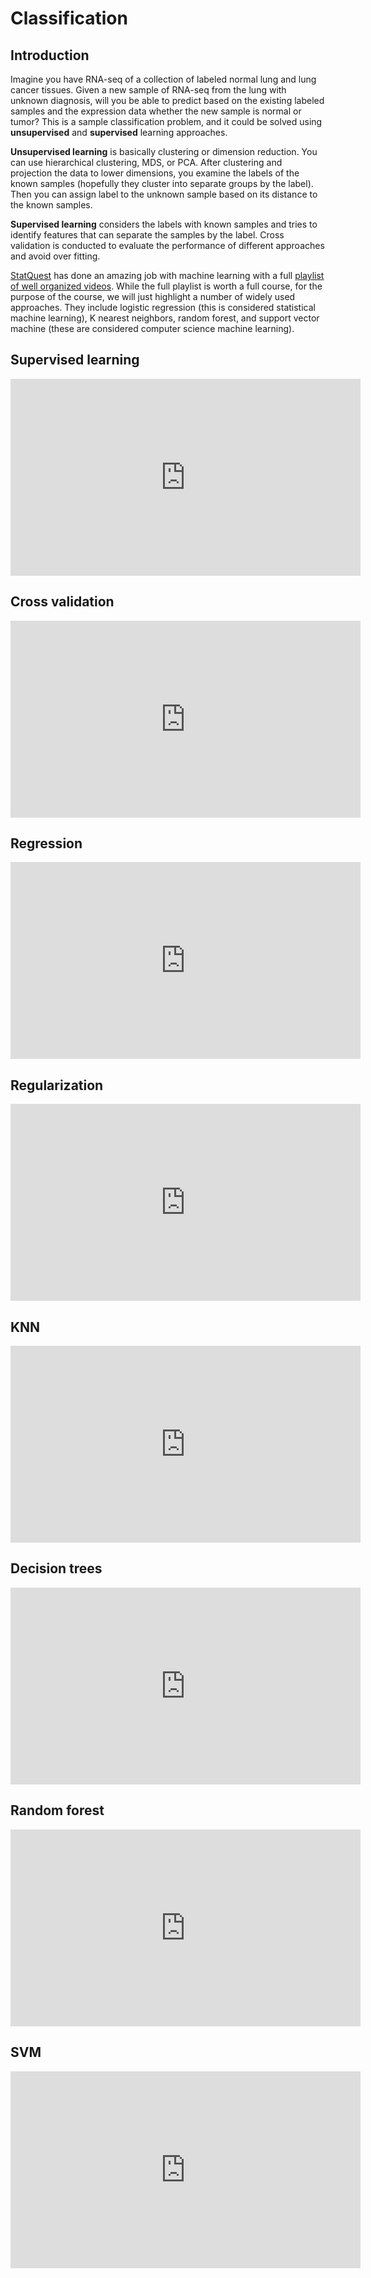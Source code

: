 # Classification {#ml}

## Introduction

Imagine you have RNA-seq of a collection of labeled normal lung and lung cancer tissues. Given a new sample of RNA-seq from the lung with unknown diagnosis, will you be able to predict based on the existing labeled samples and the expression data whether the new sample is normal or tumor? This is a sample classification problem, and it could be solved using **unsupervised** and **supervised** learning approaches.

**Unsupervised learning** is basically clustering or dimension reduction. You can use hierarchical clustering, MDS, or PCA. After clustering and projection the data to lower dimensions, you examine the labels of the known samples (hopefully they cluster into separate groups by the label). Then you can assign label to the unknown sample based on its distance to the known samples. 

**Supervised learning** considers the labels with known samples and tries to identify features that can separate the samples by the label. Cross validation is conducted to evaluate the performance of different approaches and avoid over fitting.

[StatQuest](https://statquest.org/video-index/) has done an amazing job with machine learning with a full [playlist of well organized videos](https://youtube.com/playlist?list=PLblh5JKOoLUICTaGLRoHQDuF_7q2GfuJF). While the full playlist is worth a full course, for the purpose of the course, we will just highlight a number of widely used approaches. They include logistic regression (this is considered statistical machine learning), K nearest neighbors, random forest, and support vector machine (these are considered computer science machine learning). 

## Supervised learning

<iframe width="560" height="315" src="https://www.youtube.com/embed/Gv9_4yMHFhI" frameborder="0" allow="accelerometer; autoplay; clipboard-write; encrypted-media; gyroscope; picture-in-picture" allowfullscreen></iframe>

## Cross validation

<iframe width="560" height="315" src="https://www.youtube.com/embed/fSytzGwwBVw" frameborder="0" allow="accelerometer; autoplay; clipboard-write; encrypted-media; gyroscope; picture-in-picture" allowfullscreen></iframe>

## Regression

<iframe width="560" height="315" src="https://www.youtube.com/embed/yIYKR4sgzI8" frameborder="0" allow="accelerometer; autoplay; clipboard-write; encrypted-media; gyroscope; picture-in-picture" allowfullscreen></iframe>

## Regularization

<iframe width="560" height="315" src="https://www.youtube.com/embed/Q81RR3yKn30" frameborder="0" allow="accelerometer; autoplay; clipboard-write; encrypted-media; gyroscope; picture-in-picture" allowfullscreen></iframe>

## KNN

<iframe width="560" height="315" src="https://www.youtube.com/embed/HVXime0nQeI" frameborder="0" allow="accelerometer; autoplay; clipboard-write; encrypted-media; gyroscope; picture-in-picture" allowfullscreen></iframe>

## Decision trees

<iframe width="560" height="315" src="https://www.youtube.com/embed/7VeUPuFGJHk" frameborder="0" allow="accelerometer; autoplay; clipboard-write; encrypted-media; gyroscope; picture-in-picture" allowfullscreen></iframe>

## Random forest

<iframe width="560" height="315" src="https://www.youtube.com/embed/J4Wdy0Wc_xQ" frameborder="0" allow="accelerometer; autoplay; clipboard-write; encrypted-media; gyroscope; picture-in-picture" allowfullscreen></iframe>

## SVM

<iframe width="560" height="315" src="https://www.youtube.com/embed/efR1C6CvhmE" frameborder="0" allow="accelerometer; autoplay; clipboard-write; encrypted-media; gyroscope; picture-in-picture" allowfullscreen></iframe>